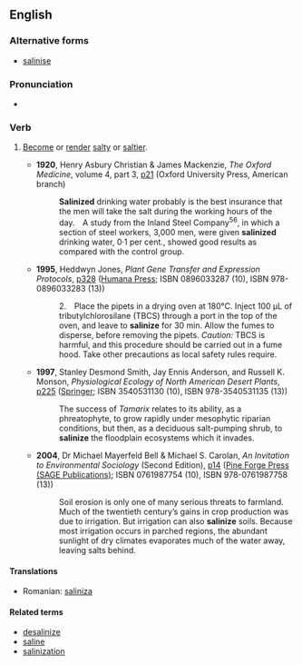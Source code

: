 ==English==

===Alternative forms===
* [[salinise]] {{qualifier|UK}}

===Pronunciation===
* {{a|UK}} {{IPA|/ˈsælɪnaɪz/}}

===Verb===
{{en-verb|salinizes|salinizing|salinized|salinized}}

# {{context|ambitransitive|lang=en}} [[become|Become]] or [[render]] [[salty]] or [[saltier]].
#* '''1920''', Henry Asbury Christian & James Mackenzie, ''The Oxford Medicine'', volume 4, part 3, [http://books.google.com/books?id=CqEwAAAAIAAJ&q=%22salinized+drinking%22&dq=%22salinized+drinking%22&as_brr=0&pgis=1 p21] (Oxford University Press, American branch)
#*: '''Salinized''' drinking water probably is the best insurance that the men will take the salt during the working hours of the day. A study from the Inland Steel Company<sup>56</sup>, in which a section of steel workers, 3,000 men, were given '''salinized''' drinking water, 0·1 per cent., showed good results as compared with the control group.
#* '''1995''', Heddwyn Jones, ''Plant Gene Transfer and Expression Protocols'', [http://www.google.co.uk/books?id=D72kzY_4bvkC&pg=PA328&dq=salinize&sig=vabPdASnBQWbhcDJ7RsLXr6YclY p328] ([http://www.humanapress.com/index.php?option=com_bookdetails&task=bookdetails&product_code=0-89603-328-7&category=books Humana Press]; ISBN 0896033287 (10), ISBN 978-0896033283 (13))
#*: 2. Place the pipets in a drying oven at 180°C. Inject 100 μL of tributylchlorosilane (TBCS) through a port in the top of the oven, and leave to '''salinize''' for 30 min. Allow the fumes to disperse, before removing the pipets. ''Caution:'' TBCS is harmful, and this procedure should be carried out in a fume hood. Take other precautions as local safety rules require.
#* '''1997''', Stanley Desmond Smith, Jay Ennis Anderson, and Russell K. Monson, ''Physiological Ecology of North American Desert Plants'', [http://www.google.co.uk/books?id=JLHgAxaDpIAC&pg=PA225&dq=salinize&sig=JKn1Xb2tE10Nlw1oJHjiWEuV02Q p225] ([http://www.springer.com/uk/home?SGWID=3-102-0-0-0 Springer]; ISBN 3540531130 (10), ISBN 978-3540531135 (13))
#*: The success of ''Tamarix'' relates to its ability, as a phreatophyte, to grow rapidly under mesophytic riparian conditions, but then, as a deciduous salt-pumping shrub, to '''salinize''' the floodplain ecosystems which it invades.
#* '''2004''', Dr Michael Mayerfeld Bell & Michael S. Carolan, ''An Invitation to Environmental Sociology'' (Second Edition), [http://www.google.co.uk/books?id=yVydhTcadswC&pg=PA14&dq=salinize&sig=X385tv4eRqrDmyFRel6yRT9LzLs p14] ([http://www.sagepub.com/booksProdDesc.nav?prodId=Book225740 Pine Forge Press (SAGE Publications)]; ISBN 0761987754 (10), ISBN 978-0761987758 (13))
#*: Soil erosion is only one of many serious threats to farmland. Much of the twentieth century’s gains in crop production was due to irrigation. But irrigation can also '''salinize''' soils. Because most irrigation occurs in parched regions, the abundant sunlight of dry climates evaporates much of the water away, leaving salts behind.

====Translations====
{{trans-top|become or render salty or saltier}}
* Romanian: [[saliniza]]
{{trans-mid}}
{{trans-bottom}}

====Related terms====
* [[desalinize]]
* [[saline]]
* [[salinization]]